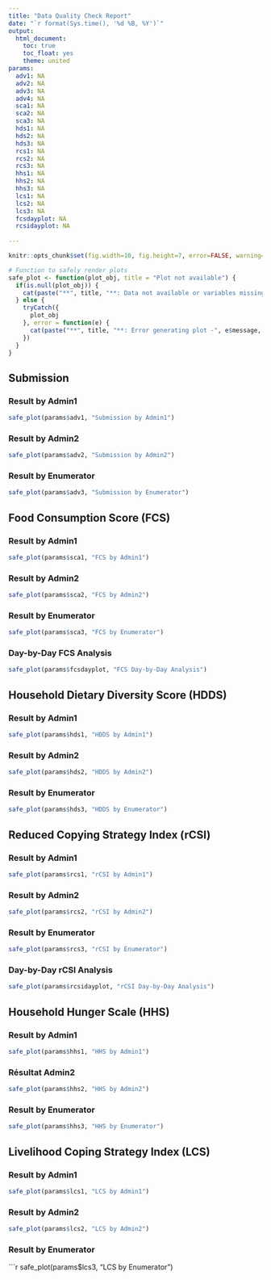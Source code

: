 ---
title: "Data Quality Check Report"
date: "`r format(Sys.time(), '%d %B, %Y')`"
output: 
  html_document:
    toc: true
    toc_float: yes
    theme: united 
params:
  adv1: NA
  adv2: NA
  adv3: NA
  adv4: NA
  sca1: NA
  sca2: NA
  sca3: NA
  hds1: NA
  hds2: NA
  hds3: NA
  rcs1: NA
  rcs2: NA
  rcs3: NA
  hhs1: NA
  hhs2: NA
  hhs3: NA
  lcs1: NA
  lcs2: NA
  lcs3: NA
  fcsdayplot: NA
  rcsidayplot: NA
    
---

```{r, echo=FALSE}
knitr::opts_chunk$set(fig.width=10, fig.height=7, error=FALSE, warning=FALSE, message=FALSE) 

# Function to safely render plots
safe_plot <- function(plot_obj, title = "Plot not available") {
  if(is.null(plot_obj)) {
    cat(paste("**", title, "**: Data not available or variables missing\n\n"))
  } else {
    tryCatch({
      plot_obj
    }, error = function(e) {
      cat(paste("**", title, "**: Error generating plot -", e$message, "\n\n"))
    })
  }
}
```


## Submission
### Result by Admin1
```{r, echo=FALSE}
safe_plot(params$adv1, "Submission by Admin1")
```

### Result by Admin2

```{r, echo=FALSE}
safe_plot(params$adv2, "Submission by Admin2")
```

### Result by Enumerator
```{r, echo=FALSE}
safe_plot(params$adv3, "Submission by Enumerator")
```


## Food Consumption Score (FCS)
### Result by Admin1

```{r, echo=FALSE}
safe_plot(params$sca1, "FCS by Admin1")
```

### Result by Admin2
```{r, echo=FALSE}
safe_plot(params$sca2, "FCS by Admin2")
```

### Result by Enumerator

```{r, echo=FALSE}
safe_plot(params$sca3, "FCS by Enumerator")
```

### Day-by-Day FCS Analysis

```{r, echo=FALSE}
safe_plot(params$fcsdayplot, "FCS Day-by-Day Analysis")
```
## Household Dietary Diversity Score (HDDS)
### Result by Admin1

```{r, echo=FALSE}
safe_plot(params$hds1, "HDDS by Admin1")
```
### Result by Admin2

```{r, echo=FALSE}
safe_plot(params$hds2, "HDDS by Admin2")
```
### Result by Enumerator

```{r, echo=FALSE}
safe_plot(params$hds3, "HDDS by Enumerator")
```
## Reduced Copying Strategy Index (rCSI)
### Result by Admin1

```{r, echo=FALSE}
safe_plot(params$rcs1, "rCSI by Admin1")
```
### Result by Admin2

```{r, echo=FALSE}
safe_plot(params$rcs2, "rCSI by Admin2")
```

### Result by Enumerator
```{r, echo=FALSE}
safe_plot(params$rcs3, "rCSI by Enumerator")
```

### Day-by-Day rCSI Analysis

```{r, echo=FALSE}
safe_plot(params$rcsidayplot, "rCSI Day-by-Day Analysis")
```

## Household Hunger Scale (HHS)
### Result by Admin1
```{r, echo=FALSE}
safe_plot(params$hhs1, "HHS by Admin1")
```
### Résultat Admin2
```{r, echo=FALSE}
safe_plot(params$hhs2, "HHS by Admin2")
```
### Result by Enumerator
```{r, echo=FALSE}
safe_plot(params$hhs3, "HHS by Enumerator")
```
## Livelihood Coping Strategy Index (LCS)
### Result by Admin1
```{r, echo=FALSE}
safe_plot(params$lcs1, "LCS by Admin1")
```
### Result by Admin2
```{r, echo=FALSE}
safe_plot(params$lcs2, "LCS by Admin2")
```
### Result by Enumerator

```{r, echo=FALSE}
safe_plot(params$lcs3, "LCS by Enumerator")

